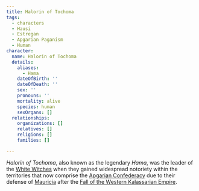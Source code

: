 ```yaml
---
title: Halorin of Tochoma
tags:
  - characters
  - Hausi
  - Estregan
  - Apgarian Paganism
  - Human
character:
  name: Halorin of Tochoma
  details:
    aliases:
      - Hama
    dateOfBirth: ''
    dateOfDeath: ''
    sex: ''
    pronouns: ''
    mortality: alive
    species: human
    sexOrgans: []
  relationships:
    organizations: []
    relatives: []
    religions: []
    families: []

---
```


<Stub />

*Halorin of Tochoma*, also known as the legendary *Hama*, was the leader of the
[White Witches](/organizations/hags-of-hama/) when they gained widespread
notoriety within the territories that now comprise the
[Apgarian Confederacy](/locations/apgar/) due to their defense of
[Mauricia](/locations/raibon-island/) after the
[Fall of the Western Kalassarian Empire](/events/fall-of-the-western-kalassarian-empire/).
